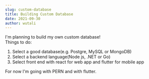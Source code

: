 ```yaml
---
slug: custom-database
title: Building Custom Database
date: 2021-09-30
author: wutali
---
```

I'm planning to build my own custom database!\
Things to do: 

1. Select a good database(e.g. Postgre, MySQL or MongoDB)
2. Select a backend language(Node js, .NET or Go)
3. Select front end with react for web app and flutter for mobile app

For now I'm going with PERN and with flutter.